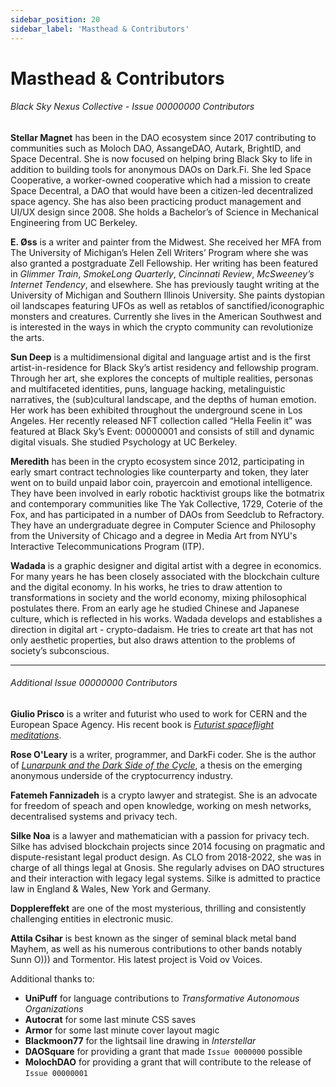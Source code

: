 ```yaml
---
sidebar_position: 20
sidebar_label: 'Masthead & Contributors'
---
```


# Masthead & Contributors

###### Black Sky Nexus Collective - Issue 00000000 Contributors 

**Stellar Magnet** has been in the DAO ecosystem since 2017 contributing to communities such as Moloch DAO, AssangeDAO, Autark, BrightID, and Space Decentral. She is now focused on helping bring Black Sky to life in addition to building tools for anonymous DAOs on Dark.Fi. She led Space Cooperative, a worker-owned cooperative which had a mission to create Space Decentral, a DAO that would have been a citizen-led decentralized space agency. She has also been practicing product management and UI/UX design since 2008. She holds a Bachelor’s of Science in Mechanical Engineering from UC Berkeley.

**E. Øss** is a writer and painter from the Midwest. She received her MFA from The University of Michigan’s Helen Zell Writers’ Program where she was also granted a postgraduate Zell Fellowship. Her writing has been featured in _Glimmer Train_, _SmokeLong Quarterly_, _Cincinnati Review_, _McSweeney’s Internet Tendency_, and elsewhere. She has previously taught writing at the University of Michigan and Southern Illinois University. She paints dystopian oil landscapes featuring UFOs as well as retablos of sanctified/iconographic monsters and creatures. Currently she lives in the American Southwest and is interested in the ways in which the crypto community can revolutionize the arts. 

**Sun Deep** is a multidimensional digital and language artist and is the first artist-in-residence for Black Sky’s artist residency and fellowship program. Through her art, she explores the concepts of multiple realities, personas and multifaceted identities, puns, language hacking, metalinguistic narratives, the (sub)cultural landscape, and the depths of human emotion. Her work has been exhibited throughout the underground scene in Los Angeles. Her recently released NFT collection called “Hella Feelin it” was featured at Black Sky’s Event: 00000001 and consists of still and dynamic digital visuals. She studied Psychology at UC Berkeley. 

**Meredith** has been in the crypto ecosystem since 2012, participating in early smart contract technologies like counterparty and token, they later went on to build unpaid labor coin, prayercoin and emotional intelligence. They have been involved in early robotic hacktivist groups like the botmatrix and  contemporary  communities like The Yak Collective, 1729, Coterie of the Fox, and has participated in a number of DAOs from Seedclub to Refractory. They have an undergraduate degree in Computer Science and Philosophy from the University of Chicago and a degree in Media Art from NYU's Interactive Telecommunications Program (ITP).

**Wadada** is a graphic designer and digital artist with a degree in economics. For many years he has been closely associated with the blockchain culture and the digital economy. In his works, he tries to draw attention to transformations in society and the world economy, mixing philosophical postulates there. From an early age he studied Chinese and Japanese culture, which is reflected in his works. Wadada develops and establishes a direction in digital art - crypto-dadaism. He tries to create art that has not only aesthetic properties, but also draws attention to the problems of society’s subconscious.

---

###### Additional Issue 00000000 Contributors 

**Giulio Prisco** is a writer and futurist who used to work for CERN and the European Space Agency. His recent book is _[Futurist spaceflight meditations](https://www.amazon.com/Futurist-spaceflight-meditations-Giulio-Prisco/dp/B096LPPVSR/ref=tmm_pap_swatch_0?_encoding=UTF8&qid=&sr=)_. 

**Rose O'Leary** is a writer, programmer, and DarkFi coder. She is the author of _[Lunarpunk and the Dark Side of the Cycle](https://www.egirlcapital.com/writings/107533289)_, a thesis on the emerging anonymous underside of the cryptocurrency industry. 

**Fatemeh Fannizadeh** is a crypto lawyer and strategist. She is an advocate for freedom of speach and open knowledge, working on mesh networks, decentralised systems and privacy tech.

**Silke Noa** is a lawyer and mathematician with a passion for privacy tech. Silke has advised blockchain projects since 2014 focusing on pragmatic and dispute-resistant legal product design. As CLO from 2018-2022,  she was in charge of all things legal at Gnosis. She regularly advises on DAO structures and their interaction with legacy legal systems. Silke is admitted to practice law in England & Wales, New York and Germany.

**Dopplereffekt** are one of the most mysterious, thrilling and consistently challenging entities in electronic music. 

**Attila Csihar** is best known as the singer of seminal black metal band Mayhem, as well as his numerous contributions to other bands notably Sunn O))) and Tormentor. His latest project is Void ov Voices.

Additional thanks to:
* **UniPuff** for language contributions to _Transformative Autonomous Organizations_
* **Autocrat** for some last minute CSS saves
* **Armor** for some last minute cover layout magic
* **Blackmoon77** for the lightsail line drawing in _Interstellar_
* **DAOSquare** for providing a grant that made `Issue 0000000` possible
* **MolochDAO** for providing a grant that will contribute to the release of `Issue 00000001`
